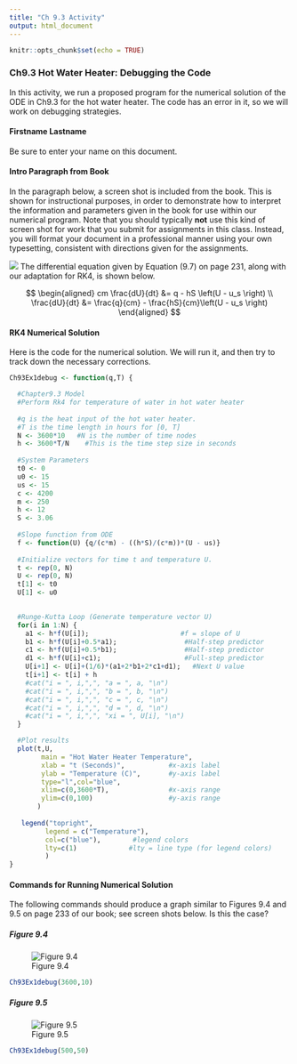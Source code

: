 ```yaml
---
title: "Ch 9.3 Activity"
output: html_document
---
```


```r
knitr::opts_chunk$set(echo = TRUE)
```

### Ch9.3 Hot Water Heater: Debugging the Code

In this activity, we run a proposed program for the numerical solution of the ODE in Ch9.3 for the hot water heater.  The code has an error in it, so we will work on debugging strategies. 

#### Firstname Lastname

Be sure to enter your name on this document. 

#### Intro Paragraph from Book

In the paragraph below, a screen shot is included from the book. This is shown for instructional purposes, in order to demonstrate how to interpret the information and parameters given in the book for use within our numerical program.  Note that you should typically **not** use this kind of screen shot for work that you submit for assignments in this class.  Instead, you will format your document in a professional manner using your own typesetting, consistent with directions given for the assignments. 

![](9.3numericalparagraph.jpg)
The differential equation given by Equation (9.7) on page 231, along with our adaptation for RK4, is shown below. 

$$ \begin{aligned}
cm \frac{dU}{dt} &= q - hS \left(U - u_s \right) \\
 \frac{dU}{dt} &= \frac{q}{cm} -  \frac{hS}{cm}\left(U - u_s \right) 
\end{aligned}
$$


#### RK4 Numerical Solution

Here is the code for the numerical solution.  We will run it, and then try to track down the necessary corrections. 

```r
Ch93Ex1debug <- function(q,T) {

  #Chapter9.3 Model 
  #Perform Rk4 for temperature of water in hot water heater
  
  #q is the heat input of the hot water heater.   
  #T is the time length in hours for [0, T]
  N <- 3600*10   #N is the number of time nodes
  h <- 3600*T/N    #This is the time step size in seconds
  
  #System Parameters
  t0 <- 0
  u0 <- 15 
  us <- 15
  c <- 4200    
  m <- 250      
  h <- 12    
  S <- 3.06    
  
  #Slope function from ODE
  f <- function(U) {q/(c*m) - ((h*S)/(c*m))*(U - us)}  
 
  #Initialize vectors for time t and temperature U. 
  t <- rep(0, N)
  U <- rep(0, N)
  t[1] <- t0
  U[1] <- u0

  
  #Runge-Kutta Loop (Generate temperature vector U)
  for(i in 1:N) {
    a1 <- h*f(U[i]);                       #f = slope of U
    b1 <- h*f(U[i]+0.5*a1);                 #Half-step predictor 
    c1 <- h*f(U[i]+0.5*b1);                 #Half-step predictor 
    d1 <- h*f(U[i]+c1);                     #Full-step predictor 
    U[i+1] <- U[i]+(1/6)*(a1+2*b1+2*c1+d1);   #Next U value
    t[i+1] <- t[i] + h
    #cat("i = ", i,",", "a = ", a, "\n")
    #cat("i = ", i,",", "b = ", b, "\n")
    #cat("i = ", i,",", "c = ", c, "\n")
    #cat("i = ", i,",", "d = ", d, "\n")
    #cat("i = ", i,",", "xi = ", U[i], "\n")
  }

  #Plot results
  plot(t,U,                
        main = "Hot Water Heater Temperature",
        xlab = "t (Seconds)",           #x-axis label
        ylab = "Temperature (C)",       #y-axis label
        type="l",col="blue", 
        xlim=c(0,3600*T),               #x-axis range
        ylim=c(0,100)                   #y-axis range
       )
  
   legend("topright",
         legend = c("Temperature"),
         col=c("blue"),        #legend colors
         lty=c(1)             #lty = line type (for legend colors)
         )
}
```

####  Commands for Running Numerical Solution

The following commands should produce a graph similar to Figures 9.4 and 9.5  on page 233 of our book; see screen shots below. Is this the case?  

##### Figure 9.4

![Figure 9.4](9.3Fig9.4.jpg)

```r
Ch93Ex1debug(3600,10)
```


##### Figure 9.5

![Figure 9.5](9.3Fig9.5.jpg)

```r
Ch93Ex1debug(500,50)
```

